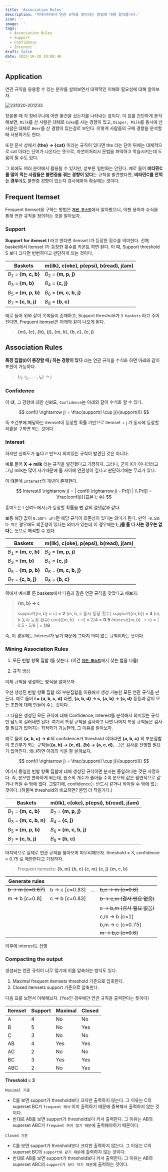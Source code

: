 ```yaml
---
title: 'Association Rules'
description: '빅데이터에서 연관 규칙을 찾아내는 방법에 대해 알아봅니다.'
icon: ''
image: ''
tags:
  - Association Rules
  - Support
  - Confidence
  - Interest
draft: false
date: 2023-10-20 20:08:40
---
```


## Application

연관 규칙을 응용할 수 있는 분야를 살펴보면서 대략적인 이해와 필요성에 대해 알아보자.

![231020-201233](/posts/mid_04/231020-201233.png)

장을볼 때 각 장바구니에 어떤 물건을 샀는지를 나타내는 표이다.
이 표를 간단하게 분석해보면, `Milk`를 산 사람은 대체로 `Coke`를 사는 경향이 있고, `Diaper, Milk`를 동시에 산 사람은 대체로 `Beer`를 산 경향이 있는걸로 보인다.
이렇게 사람들의 구매 경향을 분석할 때 사용하기도 한다.

또한 문서 상에서 **\{the\} &rarr; \{cat\}** 이라는 규칙이 있다면 the 라는 단어 뒤에는 대체적으로 cat 이라는 단어가 나온다는 뜻으로, 자연어처리시 문법을 파악하고 학습시키는데 도움이 될 수도 있다.

그 외에도 여러 분야에서 활용될 수 있지만, 섣부른 일반화는 안된다.
예로 들어 **비타민C를 많이 먹는 사람들은 불면증을 겪는 경향이 있다**는 규칙을 발견했다면, **비타민C를 안먹는 경우**에도 불면증 경향이 있는지 검사해봐야 확실해는 것이다.

## Frequent Itemset

Frequent Itemset을 구하는 방법은 [**`저번 포스트`**](https://wjlee611.github.io/blog/univ_mmds/mid_03)에서 알아봤으니, 이젠 용어과 수식을 통해 연관 규칙을 정의하는 것을 알아보자.

### Support

**Support for itemset I** 라고 한다면 itemset I가 등장한 횟수를 의미한다.
전체 basket에서 itemset I가 등장한 횟수를 카운트 하면 된다.
이 때, Support threshold S 보다 크다면 빈번하다고 판단하게 되는 것이다.

| Baskets | m(ilk), c(oke), p(epsi), b(read), j(am) |
| --- | --- |
| $B_1$ = **\{m, c, b\}** | $B_2$ = **\{m, p, j\}** |
| $B_3$ = **\{m, b\}** | $B_4$ = **\{c, j\}** |
| $B_5$ = **\{m, p, b\}** | $B_6$ = **\{m, c, b, j\}** |
| $B_7$ = **\{c, b, j\}** | $B_8$ = **\{b, c\}** |

예로 들어 위와 같이 목록들이 존재하고, Support threshold가 `3 baskets` 라고 주어진다면,
Frequent itemset은 아래와 같이 나오게 된다.

> **\{m\}, \{c\}, \{b\}, \{j\}, \{m, b\}, \{b, c\}, \{c, j\}**

## Association Rules

**특정 집합($I$)이 등장할 때 $j$ 하는 경향이 있다** 라는 연관 규칙을 수식화 하면 아래와 같이 표현이 가능하다.

> $\{i_1, \; i_2, \; ,... \; , i_k\}$ &rarr; $j$

### Confidence

이 떄, 그 경향에 대한 신뢰도, `Confidence`는 아래와 같이 수식화 할 수 있다.

$$
conf(I \rightarrow j) = \frac{support(I \cup j)}{support(I)}
$$

즉 조건부에 해당하는 itemset이 등장할 확률 기반으로 itemset + j 가 동시에 등장할 확률을 구하면 되는 것이다.

### Interest

하지만 신뢰도가 높다고 반드시 의미있는 규칙이 발견된 것은 아니다.

예로 들어 **X &rarr; milk** 라는 규칙을 발견했다고 가정하자.
그러나, 굳이 X가 아니더라고 그냥 milk는 많이 사기때문에 둘 사이에 연관성이 깊다고 판단하기에는 무리가 있다.

이 떄문에 `Interest`의 개념이 존재한다.

$$
Interest(I \rightarrow j) = | conf(I \rightarrow j) - Pr[j] | \\
Pr[j] = \frac{conf(j)}{표본 \; 수}
$$

흥미도는 I 신뢰도에서 j가 등장할 확률을 뺀 값의 절댓값과 같다.

보통 해당 값이 `0.5보다 크다`면 해당 규칙이 의존성이 있다는 의미가 된다.
만약 `-0.5보다 작은` 경우에도 의존성이 있다는 의미가 있는데 이 경우에는 **I, j를 둘 다 사는 경우는 없다**는 뜻으로 해석할 수 있다.

| Baskets | m(ilk), c(oke), p(epsi), b(read), j(am) |
| --- | --- |
| $B_1$ = **\{m, c, b\}** | $B_2$ = **\{m, p, j\}** |
| $B_3$ = **\{m, b\}** | $B_4$ = **\{c, j\}** |
| $B_5$ = **\{m, p, b\}** | $B_6$ = **\{m, c, b, j\}** |
| $B_7$ = **\{c, b, j\}** | $B_8$ = **\{b, c\}** |

위애서 예시로 든 baskets에서 다음과 같은 연관 규칙을 찾았다고 해보자.

> **\{m, b\} &rarr; c**
>
> $support(\{m, b\} \cup c)$ = **2** (m, b, c 동시 등장 횟수)
> $support(\{m, b\})$ = **4** (m, b 동시 등장 횟수)
> $conf(\{m, b\} \rightarrow c)$ = 2/4 = **0.5**
> $Interest(\{m, b\} \rightarrow c)$ = | 0.5 - 5/8 | = **1/8**

즉, 이 경우에는 Interest가 낮기 때문에 그다지 의미 없는 규칙이라는 뜻이다.

### Mining Association Rules

1. 모든 빈발 항목 집합 I를 찾는다.
  (이건 [**`이전 포스트`**](https://wjlee611.github.io/blog/univ_mmds/mid_03)에서 찾는 법을 다룸)

2. 규칙 생성

이제 규칙을 생성하는 방식을 알아보자.

우선 생성된 빈발 항목 집합 I의 부분집합을 이용해서 생성 가능한 모든 연관 규칙을 만든다.
예로 들어 **I = \{a, b, c, d\}** 라면, **\{a, b, d\} &rarr; c, \{a, b\} &rarr; \{c, d\}** 등등과 같이 모든 조합에 대해 만들어 주는 것이다.

그 다음은 생성된 모든 규칙에 대해 Confidence, Interest를 분석해서 의미있는 규칙만 남도록 걸러내면 된다.
여기서 특정 규칙을 검사하고 나면 나머지 특정 규칙들은 검사할 필요가 없어지는 최적화가 가능한데, 그 이유를 알아보자.

예로 들어 **\{a, b, c\} &rarr; d** 의 confidence가 threshold 이하라면 **\{a, b, c\}** 의 부분집합이 조건부가 되는 규칙들(**\{a, b\} &rarr; \{c, d\}**, **\{b\} &rarr; \{a, c, d\}**, ...)은 검사를 진행할 필요가 없어진다.
왜냐하면 아래의 식을 잘 살펴보자.

$$
conf(I \rightarrow j) = \frac{support(I \cup j)}{support(I)}
$$

여기서 동일한 빈발 항목 집합에 대해 생성된 규칙이면 분자는 동일하다는 것은 자명하다.
즉, 분모만 변화하게 되는데, 원소의 개수가 줄어들 수록 분모의 값은 필연적으로 같거나 커질 수 밖에 없다.
그렇기에, confidence는 반드시 같거나 작아질 수 밖에 없는 것이다. (하물며 threshold와 비교하면? 분명 더 작을거다.)

| Baskets | m(ilk), c(oke), p(epsi), b(read), j(am) |
| --- | --- |
| $B_1$ = **\{m, c, b\}** | $B_2$ = **\{m, p, j\}** |
| $B_3$ = **\{m, c, b, n\}** | $B_4$ = **\{c, j\}** |
| $B_5$ = **\{m, p, b\}** | $B_6$ = **\{m, c, b, j\}** |
| $B_7$ = **\{c, b, j\}** | $B_8$ = **\{b, c\}** |

마지막으로 실제로 연관 규칙을 찾아보며 마무리해보자.
threshold = 3, confidence = 0.75 로 제한한다고 가정하자.

> Frequent itemsets: 
> **\{b, m\} \{b, c\} \{c, m\} \{c, j\} \{m, c, b\}**

| Generate rules | | | |
| --- | --- | --- | --- |
| ~~b &rarr; m [c=0.67]~~ | b &rarr; c [c=0.83] | ... | ~~b,c &rarr; m [c=0.6]~~ |
| m &rarr; b [c=0.8] | c &rarr; b [c=0.83] | | ~~b &rarr; c,m (검사 필요 없음)~~ |
| | | | ~~c &rarr; b,m (검사 필요 없음)~~ |
| | | | c,m &rarr; b [c=1] |
| | | | b,m &rarr; c [c=0.75] |
| | | | ~~m &rarr; b,c [c=0.6]~~ |
이후에 interest도 진행

### Compacting the output

생성되는 연관 규칙이 너무 많기에 이를 압축하는 방식도 있다.

1. Maximal frequent itemsets
  threshold 기준으로 압축한다.
2. Closed itemsets
  support 기준으로 압축한다.

다음 표를 보면서 이해해보자.
(Yes인 경우에만 연관 규칙을 출력한다는 뜻이다)

| Itemset | Support | Maximal | Closed |
| --- | --- | --- | --- |
| A | 4 | No | No |
| B | 5 | No | Yes |
| C | 3 | No | No |
| AB | 4 | Yes | Yes |
| AC | 2 | No | No |
| BC | 3 | Yes | Yes |
| ABC | 2 | No | Yes |
**Threshold = 3**

`Maximal 기준`
- C를 보면 support가 threshold보다 크지만 출력하지 않는다.
그 이유는 C의 superset BC가 `frequent 해서` 이미 출력하기 때문에 중복해서 출력하지 않는 것이다.
- 반대로 AB를 보면 support가 threshold보다 커서 출력한다.
그 이유는 AB의 superset ABC가 `frequent 하지 않기 때문`에 출력해야하기 때문이다.


`Closed 기준`
- C를 보면 support가 threshold보다 크지만 출력하지 않는다.
그 이유는 C의 superset BC의 `support와 같기 때문`에 출력하지 않는 것이다.
- 반대로 AB를 보면 support가 threshold보다 커서 출력한다.
그 이유는 AB의 superset ABC의 `support가 보다 작기 때문`에 출력하는 것이다.
